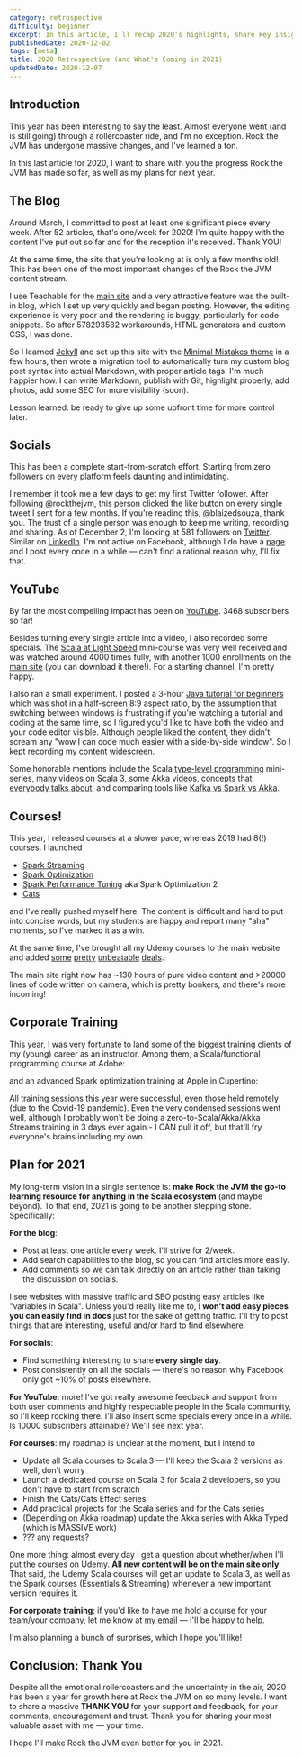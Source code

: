 ```yaml
---
category: retrospective
difficulty: beginner
excerpt: In this article, I'll recap 2020's highlights, share key insights and achievements, and unveil exciting plans for the future of Rock the JVM
publishedDate: 2020-12-02
tags: [meta]
title: 2020 Retrospective (and What's Coming in 2021)
updatedDate: 2020-12-07
---
```



## Introduction

This year has been interesting to say the least. Almost everyone went (and is still going) through a rollercoaster ride, and I'm no exception. Rock the JVM has undergone massive changes, and I've learned a ton.

In this last article for 2020, I want to share with you the progress Rock the JVM has made so far, as well as my plans for next year.

## The Blog

Around March, I committed to post at least one significant piece every week. After 52 articles, that's one/week for 2020! I'm quite happy with the content I've put out so far and for the reception it's received. Thank YOU!

At the same time, the site that you're looking at is only a few months old! This has been one of the most important changes of the Rock the JVM content stream.

I use Teachable for the [main site](/) and a very attractive feature was the built-in blog, which I set up very quickly and began posting. However, the editing experience is very poor and the rendering is buggy, particularly for code snippets. So after 578293582 workarounds, HTML generators and custom CSS, I was done.

So I learned [Jekyll](https://jekyllrb.com) and set up this site with the [Minimal Mistakes theme](https://mmistakes.github.io) in a few hours, then wrote a migration tool to automatically turn my custom blog post syntax into actual Markdown, with proper article tags. I'm much happier how. I can write Markdown, publish with Git, highlight properly, add photos, add some SEO for more visibility (soon).

Lesson learned: be ready to give up some upfront time for more control later.

## Socials

This has been a complete start-from-scratch effort. Starting from zero followers on every platform feels daunting and intimidating.

I remember it took me a few days to get my first Twitter follower. After following @rockthejvm, this person clicked the like button on every single tweet I sent for a few months. If you're reading this, @blaizedsouza, thank you. The trust of a single person was enough to keep me writing, recording and sharing. As of December 2, I'm looking at 581 followers on <a href={site.socials.twitter.url} target="_blank" rel="noreferrer">Twitter</a>. Similar on <a href={site.socials.linkedin.url} target="_blank" rel="noreferrer">LinkedIn</a>. I'm not active on Facebook, although I do have a <a href={site.socials.facebook.url} target="_blank" rel="noreferrer">page</a> and I post every once in a while &mdash; can't find a rational reason why, I'll fix that.

## YouTube

By far the most compelling impact has been on <a href={site.socials.youtube.url} target="_blank" rel="noreferrer">YouTube</a>. 3468 subscribers so far!

Besides turning every single article into a video, I also recorded some specials. The [Scala at Light Speed](https://www.youtube.com/watch?v=-8V6bMjThNo&list=PLmtsMNDRU0BxryRX4wiwrTZ661xcp6VPM&ab_channel=RocktheJVM) mini-course was very well received and was watched around 4000 times fully, with another 1000 enrollments on the [main site](/courses/scala-at-light-speed) (you can download it there!). For a starting channel, I'm pretty happy.

I also ran a small experiment. I posted a 3-hour [Java tutorial for beginners](https://www.youtube.com/watch?v=sjGjoDiD2F8&list=PLmtsMNDRU0Bw2dU_Kg_h2SM79afD-pPNh&ab_channel=RocktheJVM) which was shot in a half-screen 8:9 aspect ratio, by the assumption that switching between windows is frustrating if you're watching a tutorial and coding at the same time, so I figured you'd like to have both the video and your code editor visible. Although people liked the content, they didn't scream any "wow I can code much easier with a side-by-side window". So I kept recording my content widescreen.

Some honorable mentions include the Scala [type-level programming](https://www.youtube.com/watch?v=qwUYqv6lKtQ&list=PLmtsMNDRU0ByOQoz6lnihh6CtMrErNax7) mini-series, many videos on [Scala 3](https://www.youtube.com/watch?v=orTmm6OMaLw&list=PLmtsMNDRU0BwsVUbhsH2HMqDMPNhQ0HPc), some [Akka videos](https://www.youtube.com/watch?v=Agze0Ule5_0), concepts that [everybody talks about](https://www.youtube.com/watch?v=UaSXx-oObf4), and comparing tools like [Kafka vs Spark vs Akka](https://www.youtube.com/watch?v=UaSXx-oObf4).

## Courses!

This year, I released courses at a slower pace, whereas 2019 had 8(!) courses. I launched

- [Spark Streaming](/courses/spark-streaming)
- [Spark Optimization](/courses/spark-optimization)
- [Spark Performance Tuning](/courses/spark-performance-tuning) aka Spark Optimization 2
- [Cats](/courses/cats)

and I've really pushed myself here. The content is difficult and hard to put into concise words, but my students are happy and report many "aha" moments, so I've marked it as a win.

At the same time, I've brought all my Udemy courses to the main website and added [some](/courses/the-scala-bundle) [pretty](/courses/the-akka-pekko-bundle) [unbeatable](/courses/the-spark-bundle) [deals](/memberships).

The main site right now has ~130 hours of pure video content and >20000 lines of code written on camera, which is pretty bonkers, and there's more incoming!

## Corporate Training

This year, I was very fortunate to land some of the biggest training clients of my (young) career as an instructor. Among them, a Scala/functional programming course at Adobe:

<LinkPreview id="https://www.linkedin.com/embed/feed/update/urn:li:share:6625787434913402881" />

and an advanced Spark optimization training at Apple in Cupertino:

<LinkPreview id="https://www.linkedin.com/embed/feed/update/urn:li:ugcPost:6631073474788028416" />

All training sessions this year were successful, even those held remotely (due to the Covid-19 pandemic). Even the very condensed sessions went well, although I probably won't be doing a zero-to-Scala/Akka/Akka Streams training in 3 days ever again - I CAN pull it off, but that'll fry everyone's brains including my own.

## Plan for 2021

My long-term vision in a single sentence is: **make Rock the JVM the go-to learning resource for anything in the Scala ecosystem** (and maybe beyond). To that end, 2021 is going to be another stepping stone. Specifically:

**For the blog**:

- Post at least one article every week. I'll strive for 2/week.
- Add search capabilities to the blog, so you can find articles more easily.
- Add comments so we can talk directly on an article rather than taking the discussion on socials.

I see websites with massive traffic and SEO posting easy articles like "variables in Scala". Unless you'd really like me to, **I won't add easy pieces you can easily find in docs** just for the sake of getting traffic. I'll try to post things that are interesting, useful and/or hard to find elsewhere.

**For socials**:

- Find something interesting to share **every single day**.
- Post consistently on all the socials &mdash; there's no reason why Facebook only got ~10% of posts elsewhere.

**For YouTube**: more! I've got really awesome feedback and support from both user comments and highly respectable people in the Scala community, so I'll keep rocking there. I'll also insert some specials every once in a while. Is 10000 subscribers attainable? We'll see next year.

**For courses**: my roadmap is unclear at the moment, but I intend to

- Update all Scala courses to Scala 3 &mdash; I'll keep the Scala 2 versions as well, don't worry
- Launch a dedicated course on Scala 3 for Scala 2 developers, so you don't have to start from scratch
- Finish the Cats/Cats Effect series
- Add practical projects for the Scala series and for the Cats series
- (Depending on Akka roadmap) update the Akka series with Akka Typed (which is MASSIVE work)
- ??? any requests?

One more thing: almost every day I get a question about whether/when I'll put the courses on Udemy. **All new content will be on the main site only**. That said, the Udemy Scala courses will get an update to Scala 3, as well as the Spark courses (Essentials & Streaming) whenever a new important version requires it.

**For corporate training**: if you'd like to have me hold a course for your team/your company, let me know at <a href={site.socials.email.url} target="_blank" rel="noreferrer">my email</a> &mdash; I'll be happy to help.

I'm also planning a bunch of surprises, which I hope you'll like!

## Conclusion: Thank You

Despite all the emotional rollercoasters and the uncertainty in the air, 2020 has been a year for growth here at Rock the JVM on so many levels. I want to share a massive **THANK YOU** for your support and feedback, for your comments, encouragement and trust. Thank you for sharing your most valuable asset with me &mdash; your time.

I hope I'll make Rock the JVM even better for you in 2021.
